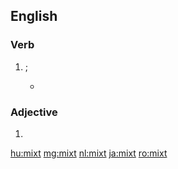 ==English==

===Verb===
{{head|en}}

# {{en-past of|mix|nodot=1}}; {{archaic spelling of|mixed|lang=en|nocap=1}}
#* {{quote-book|author = [[w:Samuel Butler (poet)|Samuel Butler]]|title=[[s:Hudibras|Hudibras]]|year=1859
|page = 14|passage = The upper part thereof was whey, / The nether orange, '''mixt''' with grey.}}

===Adjective===
{{en-adj}}

# {{archaic spelling of|mixed|lang=en}}

[[hu:mixt]]
[[mg:mixt]]
[[nl:mixt]]
[[ja:mixt]]
[[ro:mixt]]